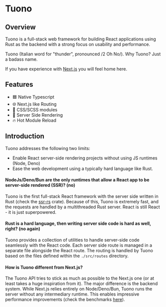 
<MetaTags
  title="Tuono - Documentation"
  canonical="https://tuono.dev"
  description="Tuono is a full-stack framework for building React applications using Rust as the backend."
/>


<Breadcrumbs />

# Tuono

## Overview

Tuono is a full-stack web framework for building React applications using Rust as the
backend with a strong focus on usability and performance.

Tuono (Italian word for "thunder", pronounced /2 Oh No/). Why Tuono? Just a badass name.

If you have experience with [Next.js](https://nextjs.org/) you will feel home here.

## Features

- 🟦 Native Typescript
- 🌐 Next.js like Routing
- 🍭 CSS/SCSS modules
- 🧬 Server Side Rendering
- 🔥 Hot Module Reload

## Introduction

Tuono addresses the following two limits:

- Enable React server-side rendering projects without using JS runtimes (Node, Deno)
- Ease the web development using a typically hard language like Rust.

#### NodeJs/Deno/Bun are the only runtimes that allow a React app to be server-side rendered (SSR)? (no)

Tuono is the first full-stack React framework with the server side written in Rust (check the [ssr-rs](https://github.com/tuono-labs/ssr-rs) crate).
Because of this, Tuono is extremely fast, and the requests are handled by a multithreaded Rust server.
React is still React - it is just superpowered.

#### Rust is a hard language, then writing server side code is hard as well, right? (no again)

Tuono provides a collection of utilities to handle server-side code seamlessly with
the React code. Each server side route is managed in a separate file alongside the React route.
The routing is handled by Tuono based on the files defined within the `./src/routes` directory.

#### How is Tuono different from Next.js?

The Tuono API tries to stick as much as possible to the Next.js one (or at least takes a huge inspiration
from it). The major difference is the backend system. While Next.js relies entirely on Node/Deno/Bun,
Tuono runs the server without any intermediary runtime. This enables impressive performance improvements
(check the benchmarks [here](https://github.com/tuono-labs/tuono-benchmarks)).
